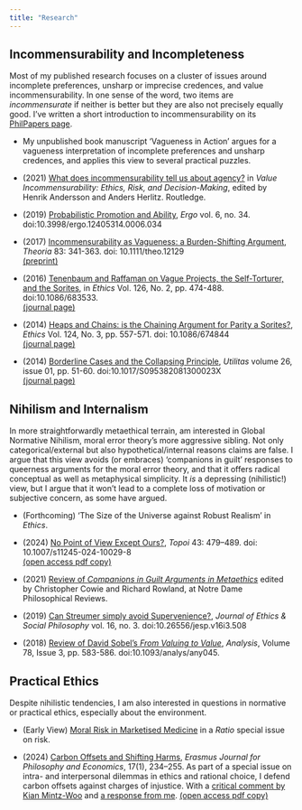 ```yaml
---
title: "Research"
---
```


## Incommensurability and Incompleteness

Most of my published research focuses on a cluster of issues around
incomplete preferences, unsharp or imprecise credences, and value
incommensurability. In one sense of the word, two items are
*incommensurate* if neither is better but they are also not precisely
equally good. I've written a short introduction to incommensurability
on its [PhilPapers
page](https://philpapers.org/browse/incommensurability-of-value).

* My unpublished book manuscript 'Vagueness in Action' argues for a
  vagueness interpretation of incomplete preferences and unsharp
  credences, and applies this view to several practical puzzles.

* \(2021\) [What does incommensurability tell us about
  agency?](https://dx.doi.org/10.4324/9781003148012-13) in *Value
  Incommensurability: Ethics, Risk, and Decision-Making*, edited by
  Henrik Andersson and Anders Herlitz. Routledge.

* \(2019\) [Probabilistic Promotion and Ability](https://quod.lib.umich.edu/e/ergo/12405314.0006.034?view=text;rgn=main), *Ergo* vol. 6, no. 34.
doi:10.3998/ergo.12405314.0006.034

* \(2017\) [Incommensurability as Vagueness: a Burden-Shifting Argument](https://onlinelibrary.wiley.com/doi/10.1111/theo.12129),
*Theoria* 83: 341-363. doi: 10.1111/theo.12129  
[(preprint)](PDFs/2017-theoria-preprint.pdf)

* \(2016\) [Tenenbaum and Raffaman on Vague Projects, the Self-Torturer,
and the Sorites](./PDFs/TenRaf.pdf), in *Ethics* Vol. 126, No. 2, pp. 474-488.
doi:10.1086/683533.  
[(journal page)](https://www.journals.uchicago.edu/doi/10.1086/683533)

* \(2014\) [Heaps and Chains: is the Chaining Argument for Parity a
Sorites?](./PDFs/HeapsAndChains.pdf), *Ethics* Vol. 124, No. 3, pp. 557-571. doi: 10.1086/674844  
[(journal page)](https://www.journals.uchicago.edu/doi/10.1086/674844)

* \(2014\) [Borderline Cases and the Collapsing Principle](./PDFs/CollapsingPrinciple.pdf), *Utilitas*
volume 26, issue 01, pp. 51-60. doi:10.1017/S095382081300023X  
[(journal page)](https://www.cambridge.org/core/journals/utilitas/article/abs/borderline-cases-and-the-collapsing-principle/C940F584A3DAA897D0CE0FAE3FEE0715)


## Nihilism and Internalism

In more straightforwardly metaethical terrain, am interested in Global
Normative Nihilism, moral error theory's more aggressive sibling. Not
only categorical/external but also hypothetical/internal reasons claims
are false. I argue that this view avoids (or embraces) 'companions in
guilt' responses to queerness arguments for the moral error theory,
and that it offers radical conceptual as well as metaphysical
simplicity. It *is* a depressing (nihilistic!) view, but I argue that
it won't lead to a complete loss of motivation or subjective concern,
as some have argued.

* \(Forthcoming\) 'The Size of the Universe against Robust Realism' in *Ethics*.

* \(2024\) [No Point of View Except Ours?](https://doi.org/10.1007/s11245-024-10029-8), *Topoi* 43: 479–489.
doi: 10.1007/s11245-024-10029-8  
[(open access pdf copy)](PDFs/point.pdf)

* \(2021\) [Review of *Companions in Guilt Arguments in
Metaethics*](https://ndpr.nd.edu/reviews/companions-in-guilt-arguments-in-metaethics/)
edited by Christopher Cowie and Richard Rowland, at Notre Dame
Philosophical Reviews.

* \(2019\) [Can Streumer simply avoid Supervenience?](http://www.jesp.org/index.php/jesp/article/view/508), *Journal of Ethics
& Social Philosophy* vol. 16, no. 3.
doi:10.26556/jesp.v16i3.508

* \(2018\) [Review of David Sobel's *From Valuing to Value*](https://academic.oup.com/analysis/article/78/3/583/5067172?guestAccessKey=084f2945-dc93-487b-a275-a76deff0fdc4), *Analysis*,
Volume 78, Issue 3, pp. 583-586. doi:10.1093/analys/any045.


## Practical Ethics

Despite nihilistic tendencies, I am also interested in questions in
normative or practical ethics, especially about the environment.

* \(Early View\) [Moral Risk in Marketised Medicine](./PDFs/2025-ratio-moral-risk.pdf) in a *Ratio*
special issue on risk.

* \(2024\) [Carbon Offsets and Shifting
Harms](https://doi.org/10.23941/ejpe.v17i1.790), *Erasmus Journal for
Philosophy and Economics*, 17(1), 234–255. As part of a special issue
on intra- and interpersonal dilemmas in ethics and rational choice, I
defend carbon offsets against charges of injustice. With a [critical
comment by Kian
Mintz-Woo](https://www.ejpe.org/journal/article/view/870) and [a
response from me](https://www.ejpe.org/journal/article/view/882).
[(open access pdf copy)](PDFs/2024-ejpe-offsets.pdf)








